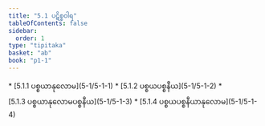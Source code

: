 ```yaml
---
title: "5.1 ပဋိစ္စဝါရ"
tableOfContents: false
sidebar:
  order: 1
type: "tipitaka"
basket: "ab"
book: "p1-1"
---
```



<DynamicBreadcrumb />



<TableOfContents book="p1-1" section="5.1">
* [5.1.1 ပစ္စယာနုလောမ](5-1/5-1-1)
* [5.1.2 ပစ္စယပစ္စနီယ](5-1/5-1-2)
* [5.1.3 ပစ္စယာနုလောမပစ္စနီယ](5-1/5-1-3)
* [5.1.4 ပစ္စယပစ္စနီယာနုလောမ](5-1/5-1-4)
</TableOfContents>